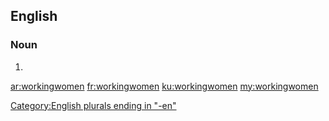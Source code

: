==English==

===Noun===
{{head|en|plural}}

# {{plural of|workingwoman|lang=en|nocat=1}}

[[Category:English plurals ending in "-en"]]

[[ar:workingwomen]]
[[fr:workingwomen]]
[[ku:workingwomen]]
[[my:workingwomen]]